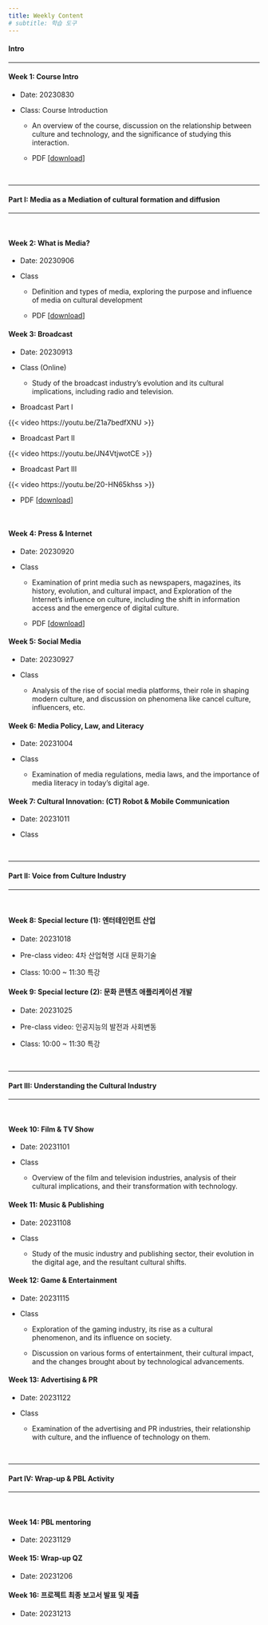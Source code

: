 ```yaml
---
title: Weekly Content
# subtitle: 학습 도구
---
```


#### **Intro**

------------------------------------------------------------------------

#### **Week 1**: Course Intro

-   Date: 20230830

-   Class: Course Introduction

    -   An overview of the course, discussion on the relationship between culture and technology, and the significance of studying this interaction.

    -   PDF \[[download](CNT2_W1.pdf)\]

</br>

------------------------------------------------------------------------

#### **Part I: Media as a Mediation of cultural formation and diffusion**

------------------------------------------------------------------------

</br>

#### **Week 2**: What is Media?

-   Date: 20230906

-   Class

    -   Definition and types of media, exploring the purpose and influence of media on cultural development

    -   PDF \[[download](CNT2_W2.pdf)\]

#### **Week 3**: Broadcast

-   Date: 20230913

-   Class (Online)

    -   Study of the broadcast industry's evolution and its cultural implications, including radio and television.

-   Broadcast Part I

{{< video https://youtu.be/Z1a7bedfXNU >}}

-   Broadcast Part II

{{< video https://youtu.be/JN4VtjwotCE >}}

-   Broadcast Part III

{{< video https://youtu.be/20-HN65khss >}}

-   PDF \[[download](CNT2_W3.pdf)\]

</br>

#### **Week 4**: Press & Internet

-   Date: 20230920

-   Class

    -   Examination of print media such as newspapers, magazines, its history, evolution, and cultural impact, and Exploration of the Internet's influence on culture, including the shift in information access and the emergence of digital culture.
    
    -   PDF \[[download](CNT2_W4.pdf)\]


#### **Week 5**: Social Media

-   Date: 20230927

-   Class

    -   Analysis of the rise of social media platforms, their role in shaping modern culture, and discussion on phenomena like cancel culture, influencers, etc.

#### **Week 6**: Media Policy, Law, and Literacy

-   Date: 20231004

-   Class

    -   Examination of media regulations, media laws, and the importance of media literacy in today's digital age.

#### **Week 7**: Cultural Innovation: (CT) Robot & Mobile Communication

-   Date: 20231011

-   Class

</br>

------------------------------------------------------------------------

#### **Part II: Voice from Culture Industry**

------------------------------------------------------------------------

</br>

#### **Week 8**: Special lecture (1): 엔터테인먼트 산업

-   Date: 20231018

-   Pre-class video: 4차 산업혁명 시대 문화기술

-   Class: 10:00 \~ 11:30 특강

#### **Week 9**: Special lecture (2): 문화 콘텐츠 애플리케이션 개발

-   Date: 20231025

-   Pre-class video: 인공지능의 발전과 사회변동

-   Class: 10:00 \~ 11:30 특강

</br>

------------------------------------------------------------------------

#### **Part III: Understanding the Cultural Industry**

------------------------------------------------------------------------

</br>

#### **Week 10**: Film & TV Show

-   Date: 20231101

-   Class

    -   Overview of the film and television industries, analysis of their cultural implications, and their transformation with technology.

#### **Week 11**: Music & Publishing

-   Date: 20231108

-   Class

    -   Study of the music industry and publishing sector, their evolution in the digital age, and the resultant cultural shifts.

#### **Week 12**: Game & Entertainment

-   Date: 20231115

-   Class

    -   Exploration of the gaming industry, its rise as a cultural phenomenon, and its influence on society.

    -   Discussion on various forms of entertainment, their cultural impact, and the changes brought about by technological advancements.

#### **Week 13**: Advertising & PR

-   Date: 20231122

-   Class

    -   Examination of the advertising and PR industries, their relationship with culture, and the influence of technology on them.

</br>

------------------------------------------------------------------------

#### **Part IV: Wrap-up & PBL Activity**

------------------------------------------------------------------------

</br>

#### **Week 14**: PBL mentoring

-   Date: 20231129

#### **Week 15**: Wrap-up QZ

-   Date: 20231206

#### **Week 16**: 프로젝트 최종 보고서 발표 및 제출

-   Date: 20231213
